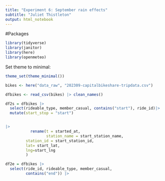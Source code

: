 ```yaml
---
title: "Experiment 6: September rain effects"
subtitle: "Juliet Thistleton"
output: html_notebook
---
```


#Packages
```r
library(tidyverse)
library(janitor)
library(here)
library(openmeteo)
```


Set theme to minimal: 
```r
theme_set(theme_minimal())

```


```r
bikes <- here("data_raw", "202309-capitalbikeshare-tripdata.csv")

dfbikes <- read_csv(bikes) |> clean_names()
```

```r
df2s = dfbikes |>
  select(rideable_type, member_casual, contains("start"), ride_id)|>
  mutate(start_stop = "start") 


|>
           rename(t = started_at, 
                  station_name = start_station_name,
         station_id = start_station_id,
         lat= start_lat,
         lng=start_lng
         )
```

```r
df2e = dfbikes |>
  select(ride_id, rideable_type, member_casual,
         contains("end")) |>
  
```


